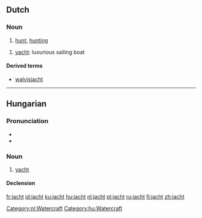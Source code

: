 ==Dutch==
===Noun===
{{nl-noun|g1=f|g2=m|*|*}}
# [[hunt]], [[hunting]]

{{nl-noun|g=n||*}}
# [[yacht]]: luxurious sailing boat

====Derived terms====
* [[walvisjacht]]

[[Category:nl:Watercraft]]

----

==Hungarian==

===Pronunciation===
* {{IPA|/ˈjɒχt/|lang=hu}}
* {{hyphenation|jacht}}

===Noun===
{{hu-noun|ok}}

# [[yacht]] {{gloss|luxurious sailing boat}}

====Declension====
{{hu-decl-ok|jach|t|ot}}{{hu-pos-otok|jacht|j|jai}}

[[Category:hu:Watercraft]]

[[fr:jacht]]
[[id:jacht]]
[[ku:jacht]]
[[hu:jacht]]
[[nl:jacht]]
[[pl:jacht]]
[[ru:jacht]]
[[fi:jacht]]
[[zh:jacht]]